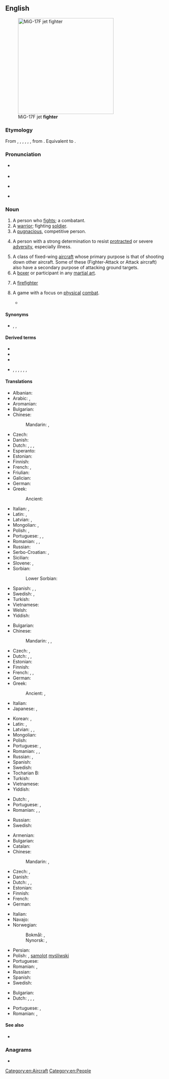 ==English==
[[Image:MiG-17F Top View.JPG|thumb|right|300px|MiG-17F jet '''fighter''']]

===Etymology===
From {{inh|en|enm|fightere}}, {{m|enm|fyghtor}}, {{m|enm|feghtere}}, {{m|enm|feghtare}}, {{m|enm|fiȝtare}}, {{m|enm|fiȝtere}}, from {{inh|en|ang|feohtere}}. Equivalent to {{suffix|en|fight|er|id2=agent noun}}.

===Pronunciation===
* {{a|RP}} {{IPA|en|/ˈfaɪ.tə(ɹ)/}}
* {{audio|en|LL-Q1860 (eng)-Vealhurl-fighter.wav |Audio (UK)}}
* {{a|GenAm}} {{IPA|en|/ˈfaɪtɚ/|[ˈfaɪ̯ɾɚ]}}
* {{rhymes|en|aɪtə(r)}}

===Noun===
{{en-noun}}

# A person who [[fight]]s; a combatant.
# A [[warrior]]; fighting [[soldier]].
# A [[pugnacious]], competitive person.
# {{lb|en|eulogistic}} A person with a strong determination to resist [[protracted]] or severe [[adversity]], especially illness.
# A class of fixed-wing [[aircraft]] whose primary purpose is that of shooting down other aircraft. Some of these (Fighter-Attack or Attack aircraft) also have a secondary purpose of attacking ground targets.
# A [[boxer]] or participant in any [[martial art]].
# {{lb|en|colloquial}} A [[firefighter]]
# {{lb|en|video games}} A game with a focus on [[physical]] [[combat]].
#* {{quote-text|en|year=2004|author=Simon Carless|title=Gaming Hacks|page=59|passage=Still, it's excellent software, especially for one-on-one fighting titles such as the King Of Fighters series, classic Street Fighter II variants, and newer one-on-one '''fighters''' such as Garou.}}

====Synonyms====
* {{l|en|warrior}}, {{l|en|combatant}}, {{l|en|soldier}}

====Derived terms====
* {{l|en|cage fighter}}
* {{l|en|freedom fighter}}
* {{l|en|prizefighter}}
* {{sense|aircraft}} {{l|en|fighter-bomber}}, {{l|en|fighter-interceptor}}, {{l|en|fighter plane}}, {{l|en|foo fighter}}, {{l|en|fighter jet}}, {{l|en|stealth fighter}}, {{l|en|strike fighter}}

====Translations====
{{trans-top|person who fights}}
* Albanian: {{t+|sq|luftëtar|m}}
* Arabic: {{t|ar|مُبَارِز|m}}, {{t|ar|مُقَاتِل}}
* Aromanian: {{t|rup|alumtãtor|m}}
* Bulgarian: {{t+|bg|борец|m|sc=Cyrl}}
* Chinese:
*: Mandarin: {{t+|cmn|戰鬥者}}, {{t+|cmn|战斗者|tr=zhàndoùzhě}}
* Czech: {{t+|cs|bojovník|m}}
* Danish: {{t|da|kriger|c}}
* Dutch: {{t+|nl|vechter|m}}, {{t+|nl|strijder|m}}, {{t+|nl|kamper|m}}, {{t+|nl|bestrijder|m}}
* Esperanto: {{t|eo|batalanto}}
* Estonian: {{t|et|võitleja}}
* Finnish: {{t+|fi|taistelija}}
* French: {{t+|fr|combattant|m}}, {{t+|fr|lutteur|m}}
* Friulian: {{t|fur|lotadôr|m}}
* Galician: {{t|gl|loitador|m}}
* German: {{t+|de|Kämpfer|m}}
* Greek:
*: Ancient: {{t|grc|μαχητής|m}}
{{trans-mid}}
* Italian: {{t+|it|combattente|m|f}}, {{t+|it|lottatore|m}}
* Latin: {{t|la|bellator}}, {{t+|la|bellātrix|f}}
* Latvian: {{t|lv|cīnītājs|m}}, {{t|lv|cīnītāja|f}}
* Mongolian: {{t+|mn|байлдагч|sc=Cyrl}}, {{t+|mn|цэрэг|sc=Cyrl}}
* Polish: {{t+|pl|wojownik|m}}, {{t+|pl|bojownik|m}}
* Portuguese: {{t+|pt|lutador|m}}, {{t|pt|lutadora|f}}, {{t+|pt|combatente|m|f}}
* Romanian: {{t+|ro|combatant|m}}, {{t+|ro|luptător|m}}, {{t|ro|combatantă|f}}
* Russian: {{t+|ru|боре́ц|m}}
* Serbo-Croatian: {{t+|sh|borac|m}}, {{t+|sh|bojovnik|m}}
* Sicilian: {{t|scn|luttaturi|m}}
* Slovene: {{t+|sl|bórec|m}}, {{t|sl|bórka|f}}
* Sorbian:
*: Lower Sorbian: {{t|dsb|wójowaŕ|m}}
* Spanish: {{t+|es|guerrero}}, {{t+|es|combatiente|m}}, {{t+|es|luchador|m}}
* Swedish: {{t+|sv|kämpe|c}}, {{t|sv|slagskämpe|c}}
* Turkish: {{t+|tr|dövüşçü}}
* Vietnamese: {{t|vi|người hiếu chiến}}
* Welsh: {{t+|cy|ymladdwr|m}}
* Yiddish: {{t|yi|קעמפֿער|m}}
{{trans-bottom}}

{{trans-top|warrior}}
* Bulgarian: {{t+|bg|боец|m|sc=Cyrl}}
* Chinese:
*: Mandarin: {{t+|cmn|戰士}}, {{t+|cmn|战士|tr=zhànshì}}, {{t+|cmn|武士|tr=wǔshì}}
* Czech: {{t+|cs|bojovník|m}}, {{t+|cs|válečník|m}}
* Dutch: {{t+|nl|krijger|m}}, {{t+|nl|strijder|m}}, {{t+|nl|kamper|m}}
* Estonian: {{t|et|võitleja}}
* Finnish: {{t+|fi|soturi}}
* French: {{t+|fr|combattant|m}}, {{t+|fr|lutteur|m}}, {{t+|fr|guerrier|m}}
* German: {{t+|de|Kämpfer|m}}
* Greek:
*: Ancient: {{t|grc|μαχητής|m}}, {{t|grc|πολεμιστής|m}}
* Italian: {{t+|it|guerriero|m}}
* Japanese: {{t+|ja|戦士|tr=せんし, senshi}}, {{t+|ja|武士|tr=ぶし, bushi}}
{{trans-mid}}
* Korean: {{t+|ko|전사}}, {{t+|ko|무사}}
* Latin: {{t|la|bellātor|m}}, {{t+|la|bellātrix|f}}
* Latvian: {{t|lv|karotājs|m}}, {{t|lv|cīnītājs|m}}, {{t|lv|karavīrs|m}}
* Mongolian: {{t+|mn|байлдагч|sc=Cyrl}}
* Polish: {{t+|pl|żołnierz|m}}
* Portuguese: {{t+|pt|guerreiro|m}}, {{t+|pt|guerreira|f}}
* Romanian: {{t+|ro|războinic|m}}, {{t+|ro|luptător|m}}, {{t|ro|războinică|f}}
* Russian: {{t+|ru|бое́ц|m}}, {{t+|ru|во́ин|m}}
* Spanish: {{t+|es|guerrero|m}}
* Swedish: {{t+|sv|krigare|c}}
* Tocharian B: {{t|txb|wetāᵤ}}
* Turkish: {{t+|tr|savaşçı}}
* Vietnamese: {{t+|vi|quân nhân}}
* Yiddish: {{t|yi|קעמפֿער|m}}
{{trans-bottom}}

{{trans-top|pugnacious, competitive person}}
* Dutch: {{t+|nl|vechter|m}}, {{t+|nl|kamper|m}}
* Portuguese: {{t+|pt|lutador|m}}, {{t|pt|lutadora|f}}
* Romanian: {{t+|ro|luptător|m}}, {{t|ro|persoană combativă|f}}, {{t|ro|persoană bătăioasă|f}}
{{trans-mid}}
* Russian: {{t+|ru|бое́ц|m}}
* Swedish: {{t+|sv|kämpe|c}}
{{trans-bottom}}

{{trans-top|aircraft type}}
* Armenian: {{t+|hy|կործանիչ}}
* Bulgarian: {{t+|bg|изтреби́тел|m|sc=Cyrl}}
* Catalan: {{t+|ca|caça|m}}
* Chinese:
*: Mandarin: {{t+|cmn|戰鬥機}}, {{t+|cmn|战斗机|tr=zhàndòujī}}
* Czech: {{t+|cs|stíhačka|f}}, {{t|cs|stíhací letoun|m}}
* Danish: {{t|da|kampfly|n}}
* Dutch: {{t+|nl|gevechtsvliegtuig|n}}, {{t+|nl|jachtvliegtuig|n}}, {{t+|nl|jager|m}}
* Estonian: {{t|et|hävitaja}}
* Finnish: {{t+|fi|hävittäjä}}
* French: {{t+|fr|chasseur}}
* German: {{t+|de|Jäger|m}}
{{trans-mid}}
* Italian: {{t+|it|caccia|m}}
* Navajo: {{t|nv|chidí naatʼaʼí dilwoʼí}}
* Norwegian:
*: Bokmål: {{t|nb|jagerfly|n}}, {{t|nb|kampfly|n}}
*: Nynorsk: {{t|nn|jagarfly|n}}, {{t|nn|kampfly|n}}
* Persian: {{t+|fa|جنگنده|tr=jangande|sc=fa-Arab}}
* Polish: {{t+|pl|myśliwiec}}, [[samolot]] [[myśliwski]] {{g|m}}
* Portuguese: {{t+|pt|caça}}
* Romanian: {{t|ro|avion de luptă|n}}, {{t|ro|avion de vânătoare|n}}
* Russian: {{t+|ru|истреби́тель|m}}
* Spanish: {{t+|es|caza}}
* Swedish: {{t+|sv|jaktflygplan|n}}
{{trans-bottom}}

{{trans-see|boxer}}

{{trans-top|participant in a martial art}}
* Bulgarian: {{t+|bg|боец|m|sc=Cyrl}}
* Dutch: {{t+|nl|vechter|m}}, {{t|nl|vechtsporter|m}}, {{t+|nl|kamper|m}}, {{t+|nl|kampvechter|m}}
{{trans-mid}}
* Portuguese: {{t+|pt|lutador|m}}, {{t|pt|lutadora|f}}
* Romanian: {{t+|ro|luptător|m}}, {{t+|ro|luptătoare|f}}
{{trans-bottom}}

====See also====
* {{l|en|combatant}}

===Anagrams===
* {{anagrams|en|a=efghirt|freight|refight}}

[[Category:en:Aircraft]]
[[Category:en:People]]